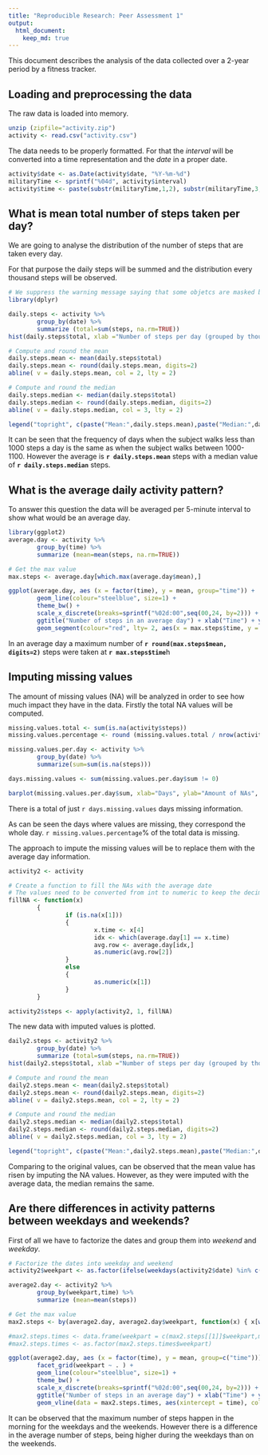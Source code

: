 ```yaml
---
title: "Reproducible Research: Peer Assessment 1"
output: 
  html_document:
    keep_md: true
---
```


This document describes the analysis of the data collected over a 2-year period by a fitness tracker. 

## Loading and preprocessing the data

The raw data is loaded into memory.
```r
unzip (zipfile="activity.zip")
activity <- read.csv("activity.csv")
```

The data needs to be properly formatted. For that the *interval* will be converted into a time representation and the *date* in a proper date. 
```r
activity$date <- as.Date(activity$date, "%Y-%m-%d")
militaryTime <- sprintf("%04d", activity$interval)
activity$time <- paste(substr(militaryTime,1,2), substr(militaryTime,3,4),sep=":")

```

## What is mean total number of steps taken per day?
We are going to analyse the distribution of the number of steps that are taken every day.

For that purpose the daily steps will be summed and the distribution every thousand steps will be observed.

```r
# We suppress the warning message saying that some objetcs are masked by this package
library(dplyr)
```
```r
daily.steps <- activity %>% 
        group_by(date) %>% 
        summarize (total=sum(steps, na.rm=TRUE))
hist(daily.steps$total, xlab ="Number of steps per day (grouped by thousands)", main ="Distribution of steps per day", col = "lightblue", breaks=seq(0, by=1000, len=23))

# Compute and round the mean
daily.steps.mean <- mean(daily.steps$total)
daily.steps.mean <- round(daily.steps.mean, digits=2)
abline( v = daily.steps.mean, col = 2, lty = 2)

# Compute and round the median
daily.steps.median <- median(daily.steps$total)
daily.steps.median <- round(daily.steps.median, digits=2)
abline( v = daily.steps.median, col = 3, lty = 2)

legend("topright", c(paste("Mean:",daily.steps.mean),paste("Median:",daily.steps.median)) , col = 2:3, lty = 2)

``` 


It can be seen that the frequency of days when the subject walks less than 1000 steps a day is the same as when the subject walks between 1000-1100. However the average is **`r daily.steps.mean `** steps with a median value of **`r daily.steps.median`** steps.

## What is the average daily activity pattern?
To answer this question the data will be averaged per 5-minute interval to show what would be an average day.

```r
library(ggplot2)
average.day <- activity %>% 
        group_by(time) %>% 
        summarize (mean=mean(steps, na.rm=TRUE))

# Get the max value
max.steps <- average.day[which.max(average.day$mean),] 

ggplot(average.day, aes (x = factor(time), y = mean, group="time")) +
        geom_line(colour="steelblue", size=1) +
        theme_bw() +
        scale_x_discrete(breaks=sprintf("%02d:00",seq(00,24, by=2))) + 
        ggtitle("Number of steps in an average day") + xlab("Time") + ylab("Steps") +
        geom_segment(colour="red", lty= 2, aes(x = max.steps$time, y = 0, xend = max.steps$time, yend = max.steps$mean))

```

In an average day a maximum number of **`r round(max.steps$mean, digits=2)`** steps were taken at **`r max.steps$time`**h

## Imputing missing values
The amount of missing values (NA) will be analyzed in order to see how much impact they have in the data. 
Firstly the total NA values will be computed.

```r
missing.values.total <- sum(is.na(activity$steps))
missing.values.percentage <- round (missing.values.total / nrow(activity) * 100, digits = 2)

```

```r
missing.values.per.day <- activity %>%
        group_by(date) %>%
        summarize(sum=sum(is.na(steps)))

days.missing.values <- sum(missing.values.per.day$sum != 0)

barplot(missing.values.per.day$sum, xlab="Days", ylab="Amount of NAs", xpd = FALSE, main="Number of NA values per day")

```

There is a total of just `r days.missing.values` days missing information. 

As can be seen the days where values are missing, they correspond the whole day. `r missing.values.percentage`% of the total data is missing. 

The approach to impute the missing values will be to replace them with the average day information.

```r
activity2 <- activity

# Create a function to fill the NAs with the average date
# The values need to be converted from int to numeric to keep the decimals
fillNA <- function(x) 
        {
                if (is.na(x[1])) 
                {
                        x.time <- x[4]
                        idx <- which(average.day[1] == x.time)
                        avg.row <- average.day[idx,]
                        as.numeric(avg.row[2])
                }
                else
                {
                        as.numeric(x[1])
                }
        }

activity2$steps <- apply(activity2, 1, fillNA)

```



The new data with imputed values is plotted. 

```r
daily2.steps <- activity2 %>% 
        group_by(date) %>% 
        summarize (total=sum(steps, na.rm=TRUE))
hist(daily2.steps$total, xlab ="Number of steps per day (grouped by thousands)", main ="Distribution of steps per day (with imputed values)", col = "lightblue", breaks=seq(0, by=1000, len=23))

# Compute and round the mean
daily2.steps.mean <- mean(daily2.steps$total)
daily2.steps.mean <- round(daily2.steps.mean, digits=2)
abline( v = daily2.steps.mean, col = 2, lty = 2)

# Compute and round the median
daily2.steps.median <- median(daily2.steps$total)
daily2.steps.median <- round(daily2.steps.median, digits=2)
abline( v = daily2.steps.median, col = 3, lty = 2)

legend("topright", c(paste("Mean:",daily2.steps.mean),paste("Median:",daily2.steps.median)) , col = 2:3, lty = 2)

```

Comparing to the original values, can be observed that the mean value has risen by imputing the NA values. However, as they were imputed with the average data, the median remains the same.

## Are there differences in activity patterns between weekdays and weekends?
First of all we have to factorize the dates and group them into *weekend* and *weekday*.

```r
# Factorize the dates into weekday and weekend
activity2$weekpart <- as.factor(ifelse(weekdays(activity2$date) %in% c("Saturday","Sunday"), "weekend", "weekday"))

average2.day <- activity2 %>% 
        group_by(weekpart,time) %>% 
        summarize (mean=mean(steps))

# Get the max value
max2.steps <- by(average2.day, average2.day$weekpart, function(x) { x[which.max(x$mean),] })

#max2.steps.times <- data.frame(weekpart = c(max2.steps[[1]]$weekpart,max2.steps[[2]]$weekpart), time=c(max2.steps[[1]]$time, max2.steps[[2]]$time))
#max2.steps.times <- as.factor(max2.steps.times$weekpart)

ggplot(average2.day, aes (x = factor(time), y = mean, group=c("time"))) +
        facet_grid(weekpart ~ . ) +
        geom_line(colour="steelblue", size=1) +
        theme_bw() +
        scale_x_discrete(breaks=sprintf("%02d:00",seq(00,24, by=2))) + 
        ggtitle("Number of steps in an average day") + xlab("Time") + ylab("Steps") +
        geom_vline(data = max2.steps.times, aes(xintercept = time), colour="red", lty= 2)

```

It can be observed that the maximum number of steps happen in the morning for the weekdays and the weekends. However there is a difference in the average number of steps, being higher during the weekdays than on the weekends. 
